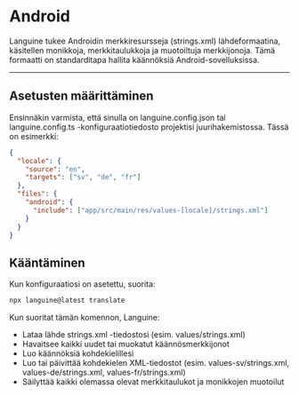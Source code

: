 # Android

Languine tukee Androidin merkkiresursseja (strings.xml) lähdeformaatina, käsitellen monikkoja, merkkitaulukkoja ja muotoiltuja merkkijonoja. Tämä formaatti on standarditapa hallita käännöksiä Android-sovelluksissa.

---

## Asetusten määrittäminen

Ensinnäkin varmista, että sinulla on languine.config.json tai languine.config.ts -konfiguraatiotiedosto projektisi juurihakemistossa. Tässä on esimerkki:

```json
{
  "locale": {
    "source": "en",
    "targets": ["sv", "de", "fr"]
  },
  "files": {
    "android": {
      "include": ["app/src/main/res/values-[locale]/strings.xml"]
    }
  }
}
```

## Kääntäminen

Kun konfiguraatiosi on asetettu, suorita:

```bash
npx languine@latest translate
```

Kun suoritat tämän komennon, Languine:

- Lataa lähde strings.xml -tiedostosi (esim. values/strings.xml)
- Havaitsee kaikki uudet tai muokatut käännösmerkkijonot
- Luo käännöksiä kohdekielillesi
- Luo tai päivittää kohdekielen XML-tiedostot (esim. values-sv/strings.xml, values-de/strings.xml, values-fr/strings.xml)
- Säilyttää kaikki olemassa olevat merkkitaulukot ja monikkojen muotoilut
